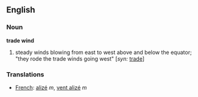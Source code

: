 ==English==

===Noun===
'''trade wind'''
# steady winds blowing from east to west above and below the equator; "they rode the trade winds going west" [''syn:'' [[trade]]]

===Translations===
*[[French]]: [[alizé]] ''m'', [[vent alizé]] ''m''